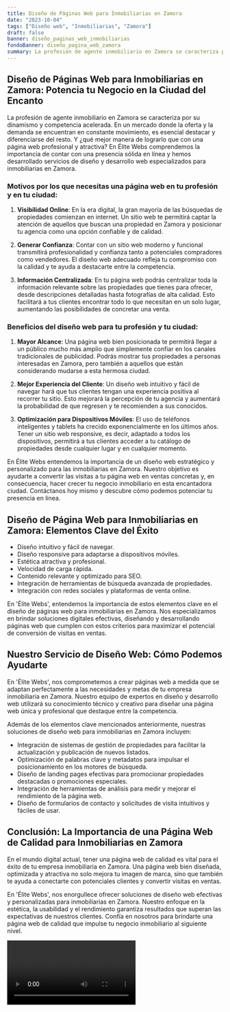 ```yaml
---
title: Diseño de Páginas Web para Inmobiliarias en Zamora
date: "2023-10-04"
tags: ["Diseño web", "Inmobiliarias", "Zamora"]
draft: false
banner: diseño_paginas_web_inmobiliarias
fondoBanner: diseño_pagina_web_zamora
summary: La profesión de agente inmobiliario en Zamora se caracteriza por su dinamismo y competencia acelerada. En un mercado donde la oferta y la demanda se encuentran en constante movimiento, es esencial destacar y diferenciarse del resto. Y ¿qué mejor manera de lograrlo que con una página web profesional y atractiva? En Élite Webs comprendemos la importancia de contar con una presencia sólida en línea y hemos desarrollado servicios de diseño y desarrollo web especializados para inmobiliarias en Zamora.
---
```



## Diseño de Páginas Web para Inmobiliarias en Zamora: Potencia tu Negocio en la Ciudad del Encanto

La profesión de agente inmobiliario en Zamora se caracteriza por su dinamismo y competencia acelerada. En un mercado donde la oferta y la demanda se encuentran en constante movimiento, es esencial destacar y diferenciarse del resto. Y ¿qué mejor manera de lograrlo que con una página web profesional y atractiva? En Élite Webs comprendemos la importancia de contar con una presencia sólida en línea y hemos desarrollado servicios de diseño y desarrollo web especializados para inmobiliarias en Zamora.

### Motivos por los que necesitas una página web en tu profesión y en tu ciudad:

1. **Visibilidad Online**: En la era digital, la gran mayoría de las búsquedas de propiedades comienzan en internet. Un sitio web te permitirá captar la atención de aquellos que buscan una propiedad en Zamora y posicionar tu agencia como una opción confiable y de calidad.

2. **Generar Confianza**: Contar con un sitio web moderno y funcional transmitirá profesionalidad y confianza tanto a potenciales compradores como vendedores. El diseño web adecuado refleja tu compromiso con la calidad y te ayuda a destacarte entre la competencia.

3. **Información Centralizada**: En tu página web podrás centralizar toda la información relevante sobre las propiedades que tienes para ofrecer, desde descripciones detalladas hasta fotografías de alta calidad. Esto facilitará a tus clientes encontrar todo lo que necesitan en un solo lugar, aumentando las posibilidades de concretar una venta.

### Beneficios del diseño web para tu profesión y tu ciudad:

1. **Mayor Alcance**: Una página web bien posicionada te permitirá llegar a un público mucho más amplio que simplemente confiar en los canales tradicionales de publicidad. Podrás mostrar tus propiedades a personas interesadas en Zamora, pero también a aquellos que están considerando mudarse a esta hermosa ciudad.

2. **Mejor Experiencia del Cliente**: Un diseño web intuitivo y fácil de navegar hará que tus clientes tengan una experiencia positiva al recorrer tu sitio. Esto mejorará la percepción de tu agencia y aumentará la probabilidad de que regresen y te recomienden a sus conocidos.

3. **Optimización para Dispositivos Móviles**: El uso de teléfonos inteligentes y tablets ha crecido exponencialmente en los últimos años. Tener un sitio web responsive, es decir, adaptado a todos los dispositivos, permitirá a tus clientes acceder a tu catálogo de propiedades desde cualquier lugar y en cualquier momento.

En Élite Webs entendemos la importancia de un diseño web estratégico y personalizado para las inmobiliarias en Zamora. Nuestro objetivo es ayudarte a convertir las visitas a tu página web en ventas concretas y, en consecuencia, hacer crecer tu negocio inmobiliario en esta encantadora ciudad. Contáctanos hoy mismo y descubre cómo podemos potenciar tu presencia en línea.

<GifSeo />

<Cta />

## Diseño de Página Web para Inmobiliarias en Zamora: Elementos Clave del Éxito

- Diseño intuitivo y fácil de navegar.
- Diseño responsive para adaptarse a dispositivos móviles.
- Estética atractiva y profesional.
- Velocidad de carga rápida.
- Contenido relevante y optimizado para SEO.
- Integración de herramientas de búsqueda avanzada de propiedades.
- Integración con redes sociales y plataformas de venta online.

En 'Élite Webs', entendemos la importancia de estos elementos clave en el diseño de páginas web para inmobiliarias en Zamora. Nos especializamos en brindar soluciones digitales efectivas, diseñando y desarrollando páginas web que cumplen con estos criterios para maximizar el potencial de conversión de visitas en ventas.

## Nuestro Servicio de Diseño Web: Cómo Podemos Ayudarte

En 'Élite Webs', nos comprometemos a crear páginas web a medida que se adaptan perfectamente a las necesidades y metas de tu empresa inmobiliaria en Zamora. Nuestro equipo de expertos en diseño y desarrollo web utilizará su conocimiento técnico y creativo para diseñar una página web única y profesional que destaque entre la competencia.

Además de los elementos clave mencionados anteriormente, nuestras soluciones de diseño web para inmobiliarias en Zamora incluyen:

- Integración de sistemas de gestión de propiedades para facilitar la actualización y publicación de nuevos listados.
- Optimización de palabras clave y metadatos para impulsar el posicionamiento en los motores de búsqueda.
- Diseño de landing pages efectivas para promocionar propiedades destacadas o promociones especiales.
- Integración de herramientas de análisis para medir y mejorar el rendimiento de la página web.
- Diseño de formularios de contacto y solicitudes de visita intuitivos y fáciles de usar.

## Conclusión: La Importancia de una Página Web de Calidad para Inmobiliarias en Zamora

En el mundo digital actual, tener una página web de calidad es vital para el éxito de tu empresa inmobiliaria en Zamora. Una página web bien diseñada, optimizada y atractiva no solo mejora tu imagen de marca, sino que también te ayuda a conectarte con potenciales clientes y convertir visitas en ventas.

En 'Élite Webs', nos enorgullece ofrecer soluciones de diseño web efectivas y personalizadas para inmobiliarias en Zamora. Nuestro enfoque en la estética, la usabilidad y el rendimiento garantiza resultados que superan las expectativas de nuestros clientes. Confía en nosotros para brindarte una página web de calidad que impulse tu negocio inmobiliario al siguiente nivel.

<Video />

<CtaBot job="Inmobiliarias" city="Zamora" />

<Gmaps query="Zamora+españa+maps" />
